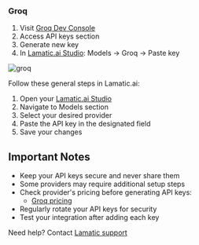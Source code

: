 [Groq Dev Console]: https://console.groq.com/playground
[Groq pricing]: https://groq.com/pricing/

[Lamatic.ai Studio]: https://studio.lamatic.ai
[Lamatic support]: https://support.lamatic.ai

### Groq
1. Visit [Groq Dev Console][Groq Dev Console]
2. Access API keys section
3. Generate new key
4. In [Lamatic.ai Studio]: Models → Groq → Paste key

![groq](./img/groq.png)

Follow these general steps in Lamatic.ai:
1. Open your [Lamatic.ai Studio]
2. Navigate to Models section
3. Select your desired provider
4. Paste the API key in the designated field
5. Save your changes

## Important Notes
- Keep your API keys secure and never share them
- Some providers may require additional setup steps
- Check provider's pricing before generating API keys:
  - [Groq pricing]
- Regularly rotate your API keys for security
- Test your integration after adding each key


Need help? Contact [Lamatic support]